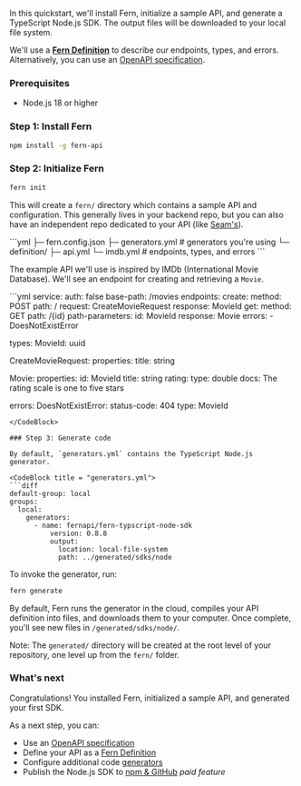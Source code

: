 In this quickstart, we'll install Fern, initialize a sample API, and generate a TypeScript Node.js SDK. The output files will be downloaded to your local file system.

We'll use a [**Fern Definition**](/api-definition/fern-definition/overview) to describe our endpoints, types, and errors. Alternatively, you can use an [OpenAPI specification](/api-definition/openapi/import).

### Prerequisites 

- Node.js 18 or higher

### Step 1: Install Fern

```bash
npm install -g fern-api
```

### Step 2: Initialize Fern 

```bash
fern init
```

This will create a `fern/` directory which contains a sample API and configuration. This generally lives in your backend repo, but you can also have an independent repo dedicated to your API (like [Seam's](https://github.com/seamapi/fern-config)).

<CodeBlock title = "fern/">
```yml
├─ fern.config.json
├─ generators.yml # generators you're using
└─ definition/
  ├─ api.yml  
  └─ imdb.yml # endpoints, types, and errors
```
</CodeBlock>

The example API we'll use is inspired by IMDb (International Movie Database). We'll see an endpoint for creating and retrieving a `Movie`.

<CodeBlock title="imdb.yml">
```yml
service:
  auth: false
  base-path: /movies
  endpoints:
    create: 
      method: POST
      path: /
      request: CreateMovieRequest
      response: MovieId
    get:
      method: GET
      path: /{id}
      path-parameters:
        id: MovieId
      response: Movie
      errors:
        - DoesNotExistError

types:
  MovieId: uuid 

  CreateMovieRequest:
    properties:
      title: string

  Movie:
    properties:
      id: MovieId
      title: string
      rating:
        type: double
        docs: The rating scale is one to five stars

errors:
  DoesNotExistError:
    status-code: 404
    type: MovieId
```
</CodeBlock>

### Step 3: Generate code

By default, `generators.yml` contains the TypeScript Node.js generator.

<CodeBlock title = "generators.yml">
```diff
default-group: local
groups:
  local:
    generators:
      - name: fernapi/fern-typscript-node-sdk
          version: 0.8.8
          output:
            location: local-file-system
            path: ../generated/sdks/node
```
</CodeBlock>

To invoke the generator, run:

```bash
fern generate
```

By default, Fern runs the generator in the cloud, compiles your API definition into files, and downloads them to your computer. Once complete, you'll see new files in `/generated/sdks/node/`.

Note: The `generated/` directory will be created at the root level of your repository, one level up from the `fern/` folder.

### What's next

Congratulations! You installed Fern, initialized a sample API, and generated your first SDK. 

As a next step, you can:
- Use an [OpenAPI specification](/api-definition/openapi/import)
- Define your API as a [Fern Definition](/fern-definition/definition)
- Configure additional code [generators](/generators)
- Publish the Node.js SDK to [npm & GitHub](/sdks/node-sdk#publish-a-public-package) *paid feature*
